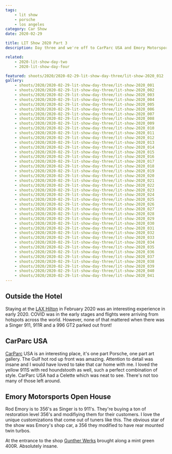 ```yaml
---
tags:
    - lit show
    - porsche
    - los angeles
category: Car Show
date: 2020-02-29

title: LIT Show 2020 Part 3
description: Day three and we're off to CarParc USA and Emory Motorsports. I got to shoot a Singer 911 as well!

related:
    - 2020-lit-show-day-two
    - 2020-lit-show-day-four

featured: shoots/2020/2020-02-29-lit-show-day-three/lit-show-2020_012
gallery:
    - shoots/2020/2020-02-29-lit-show-day-three/lit-show-2020_001
    - shoots/2020/2020-02-29-lit-show-day-three/lit-show-2020_002
    - shoots/2020/2020-02-29-lit-show-day-three/lit-show-2020_003
    - shoots/2020/2020-02-29-lit-show-day-three/lit-show-2020_004
    - shoots/2020/2020-02-29-lit-show-day-three/lit-show-2020_005
    - shoots/2020/2020-02-29-lit-show-day-three/lit-show-2020_006
    - shoots/2020/2020-02-29-lit-show-day-three/lit-show-2020_007
    - shoots/2020/2020-02-29-lit-show-day-three/lit-show-2020_008
    - shoots/2020/2020-02-29-lit-show-day-three/lit-show-2020_009
    - shoots/2020/2020-02-29-lit-show-day-three/lit-show-2020_010
    - shoots/2020/2020-02-29-lit-show-day-three/lit-show-2020_011
    - shoots/2020/2020-02-29-lit-show-day-three/lit-show-2020_012
    - shoots/2020/2020-02-29-lit-show-day-three/lit-show-2020_013
    - shoots/2020/2020-02-29-lit-show-day-three/lit-show-2020_014
    - shoots/2020/2020-02-29-lit-show-day-three/lit-show-2020_015
    - shoots/2020/2020-02-29-lit-show-day-three/lit-show-2020_016
    - shoots/2020/2020-02-29-lit-show-day-three/lit-show-2020_017
    - shoots/2020/2020-02-29-lit-show-day-three/lit-show-2020_018
    - shoots/2020/2020-02-29-lit-show-day-three/lit-show-2020_019
    - shoots/2020/2020-02-29-lit-show-day-three/lit-show-2020_020
    - shoots/2020/2020-02-29-lit-show-day-three/lit-show-2020_021
    - shoots/2020/2020-02-29-lit-show-day-three/lit-show-2020_022
    - shoots/2020/2020-02-29-lit-show-day-three/lit-show-2020_023
    - shoots/2020/2020-02-29-lit-show-day-three/lit-show-2020_024
    - shoots/2020/2020-02-29-lit-show-day-three/lit-show-2020_025
    - shoots/2020/2020-02-29-lit-show-day-three/lit-show-2020_026
    - shoots/2020/2020-02-29-lit-show-day-three/lit-show-2020_027
    - shoots/2020/2020-02-29-lit-show-day-three/lit-show-2020_028
    - shoots/2020/2020-02-29-lit-show-day-three/lit-show-2020_029
    - shoots/2020/2020-02-29-lit-show-day-three/lit-show-2020_030
    - shoots/2020/2020-02-29-lit-show-day-three/lit-show-2020_031
    - shoots/2020/2020-02-29-lit-show-day-three/lit-show-2020_032
    - shoots/2020/2020-02-29-lit-show-day-three/lit-show-2020_033
    - shoots/2020/2020-02-29-lit-show-day-three/lit-show-2020_034
    - shoots/2020/2020-02-29-lit-show-day-three/lit-show-2020_035
    - shoots/2020/2020-02-29-lit-show-day-three/lit-show-2020_036
    - shoots/2020/2020-02-29-lit-show-day-three/lit-show-2020_037
    - shoots/2020/2020-02-29-lit-show-day-three/lit-show-2020_038
    - shoots/2020/2020-02-29-lit-show-day-three/lit-show-2020_039
    - shoots/2020/2020-02-29-lit-show-day-three/lit-show-2020_040
    - shoots/2020/2020-02-29-lit-show-day-three/lit-show-2020_041
---
```


## Outside the Hotel

Staying at the [LAX Hilton](https://www.hilton.com/en/hotels/laxahhh-hilton-los-angeles-airport/) in February 2020 was an interesting experience in early 2020. COVID was in the early stages and flights were arriving from hotspots across the world. However, none of that mattered when there was a Singer 911, 911R and a 996
GT2 parked out front!

## CarParc USA

[CarParc](https://carparcusa.com/) USA is an interesting place, it's one part Porsche, one part art gallery. The Gulf hot rod up front was amazing. Attention to detail was insane and I would have loved to take that car home with me. I loved the yellow 911S with red houndstooth as well, such a perfect combination of style. CarParc USA had a Celette which was neat to see. There's not too many of those left around.

## Emory Motorsports Open House

Rod Emory is to 356's as Singer is to 911's. They're buying a ton of restoration level 356's and modifiying them for their customers. I love the unique customizations that come out of tuners like this. The obvious star of the show was Emory's shop car, a 356 they modified to have rear mounted twin turbos.

At the entrance to the shop [Gunther Werks](https://www.guntherwerks.com/) brought along a mint green 400R. Absolutely insane.
